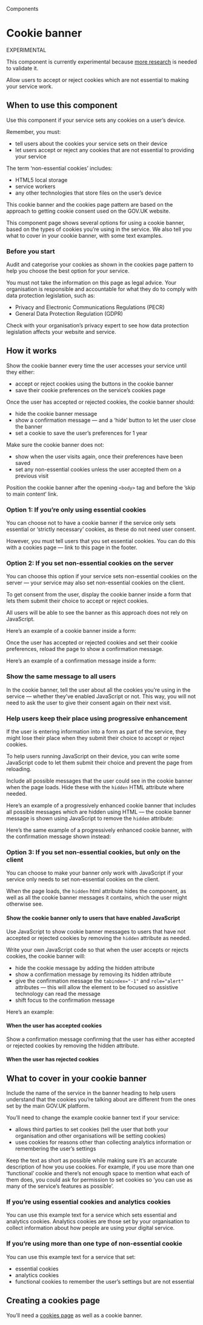 
<Meta title="Components/Cookie banner" />

<Hint>Components</Hint>

# Cookie banner

<Tag>EXPERIMENTAL</Tag>

This component is currently experimental because [more research](https://design-system.service.gov.uk/components/cookie-banner/#research-on-this-component) is needed to validate it.


Allow users to accept or reject cookies which are not essential to making your service work.

<Canvas>
  <Story of={CookieBannerStories.primary} />
</Canvas>

## When to use this component

Use this component if your service sets any cookies on a user’s device.

Remember, you must:

- tell users about the cookies your service sets on their device
- let users accept or reject any cookies that are not essential to providing your service

The term ‘non-essential cookies’ includes:

- HTML5 local storage
- service workers
- any other technologies that store files on the user’s device

This cookie banner and the cookies page pattern are based on the approach to getting cookie consent used on the GOV.UK website.

This component page shows several options for using a cookie banner, based on the types of cookies you’re using in the service. We also tell you what to cover in your cookie banner, with some text examples.

### Before you start

Audit and categorise your cookies as shown in the cookies page pattern to help you choose the best option for your service.

You must not take the information on this page as legal advice. Your organisation is responsible and accountable for what they do to comply with data protection legislation, such as:

- Privacy and Electronic Communications Regulations (PECR)
- General Data Protection Regulation (GDPR)

Check with your organisation’s privacy expert to see how data protection legislation affects your website and service.

## How it works

Show the cookie banner every time the user accesses your service until they either:

- accept or reject cookies using the buttons in the cookie banner
- save their cookie preferences on the service’s cookies page

Once the user has accepted or rejected cookies, the cookie banner should:

- hide the cookie banner message
- show a confirmation message — and a ‘hide’ button to let the user close the banner
- set a cookie to save the user’s preferences for 1 year

Make sure the cookie banner does not:

- show when the user visits again, once their preferences have been saved
- set any non-essential cookies unless the user accepted them on a previous visit

Position the cookie banner after the opening `<body>` tag and before the ’skip to main content‘ link.

### Option 1: If you’re only using essential cookies

You can choose not to have a cookie banner if the service only sets essential or ‘strictly necessary’ cookies, as these do not need user consent.

However, you must tell users that you set essential cookies. You can do this with a cookies page — link to this page in the footer.

### Option 2: If you set non-essential cookies on the server

You can choose this option if your service sets non-essential cookies on the server — your service may also set non-essential cookies on the client.

To get consent from the user, display the cookie banner inside a form that lets them submit their choice to accept or reject cookies.

All users will be able to see the banner as this approach does not rely on JavaScript.

Here’s an example of a cookie banner inside a form:

<Canvas>
  <Story of={CookieBannerStories.insideForm} />
</Canvas>

Once the user has accepted or rejected cookies and set their cookie preferences, reload the page to show a confirmation message.

Here’s an example of a confirmation message inside a form:

<Canvas>
  <Story of={CookieBannerStories.confirmationMessage} />
</Canvas>

### Show the same message to all users

In the cookie banner, tell the user about all the cookies you’re using in the service — whether they’ve enabled JavaScript or not. This way, you will not need to ask the user to give their consent again on their next visit.

### Help users keep their place using progressive enhancement

If the user is entering information into a form as part of the service, they might lose their place when they submit their choice to accept or reject cookies.

To help users running JavaScript on their device, you can write some JavaScript code to let them submit their choice and prevent the page from reloading.

Include all possible messages that the user could see in the cookie banner when the page loads. Hide these with the `hidden` HTML attribute where needed.

Here’s an example of a progressively enhanced cookie banner that includes all possible messages which are hidden using HTML — the cookie banner message is shown using JavaScript to remove the `hidden` attribute:

<Canvas>
  <Story of={CookieBannerStories.hiddenMessages} />
</Canvas>

Here’s the same example of a progressively enhanced cookie banner, with the confirmation message shown instead:

<Canvas>
  <Story of={CookieBannerStories.hiddenMessageShown} />
</Canvas>

### Option 3: If you set non-essential cookies, but only on the client

You can choose to make your banner only work with JavaScript if your service only needs to set non-essential cookies on the client.

When the page loads, the `hidden` html attribute hides the component, as well as all the cookie banner messages it contains, which the user might otherwise see.

#### Show the cookie banner only to users that have enabled JavaScript

Use JavaScript to show cookie banner messages to users that have not accepted or rejected cookies by removing the `hidden` attribute as needed.

Write your own JavaScript code so that when the user accepts or rejects cookies, the cookie banner will:

- hide the cookie message by adding the hidden attribute
- show a confirmation message by removing its hidden attribute
- give the confirmation message the `tabindex="-1"` and `role="alert"` attributes — this will allow the element to be focused so assistive technology can read the message
- shift focus to the confirmation message

Here’s an example:

<Canvas>
  <Story of={CookieBannerStories.alertRole} />
</Canvas>

#### When the user has accepted cookies

Show a confirmation message confirming that the user has either accepted or rejected cookies by removing the hidden attribute.

<Canvas>
  <Story of={CookieBannerStories.alertRoleAccepted} />
</Canvas>

#### When the user has rejected cookies

<Canvas>
  <Story of={CookieBannerStories.alertRoleRejected} />
</Canvas>

## What to cover in your cookie banner

Include the name of the service in the banner heading to help users understand that the cookies you’re talking about are different from the ones set by the main GOV.UK platform.

You’ll need to change the example cookie banner text if your service:

- allows third parties to set cookies (tell the user that both your organisation and other organisations will be setting cookies)
- uses cookies for reasons other than collecting analytics information or remembering the user’s settings

Keep the text as short as possible while making sure it’s an accurate description of how you use cookies.
For example, if you use more than one ‘functional’ cookie and there’s not enough space to mention what each of them does, you could ask for permission to set cookies so ‘you can use as many of the service’s features as possible’.

### If you’re using essential cookies and analytics cookies

You can use this example text for a service which sets essential and analytics cookies. Analytics cookies are those set by your organisation to collect information about how people are using your digital service.

<Canvas>
  <Story of={CookieBannerStories.primary} />
</Canvas>

### If you’re using more than one type of non-essential cookie

You can use this example text for a service that set:

- essential cookies
- analytics cookies
- functional cookies to remember the user’s settings but are not essential

<Canvas>
  <Story of={CookieBannerStories.nonEssential} />
</Canvas>

## Creating a cookies page

You’ll need a [cookies page]() as well as a cookie banner.

